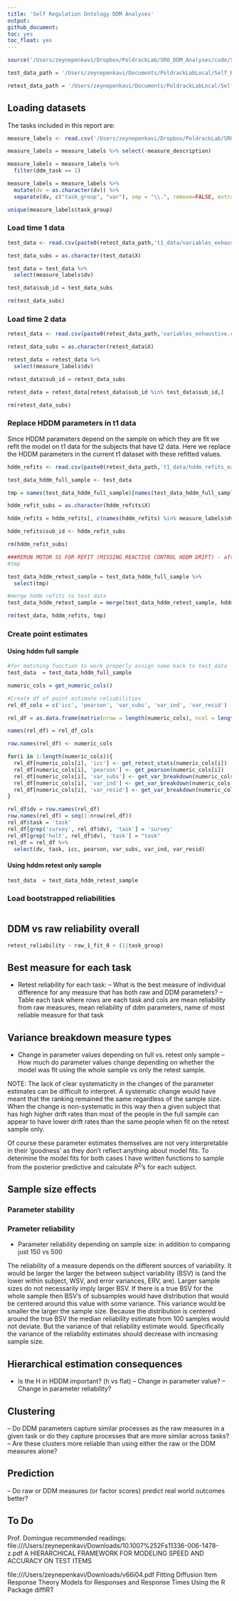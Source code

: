```yaml
---
title: 'Self Regulation Ontology DDM Analyses'
output:
github_document:
toc: yes
toc_float: yes
---
```


```r
source('/Users/zeynepenkavi/Dropbox/PoldrackLab/SRO_DDM_Analyses/code/SRO_DDM_Analyses_Helper_Functions.R')

test_data_path = '/Users/zeynepenkavi/Documents/PoldrackLabLocal/Self_Regulation_Ontology/Data/Complete_03-29-2018/'

retest_data_path = '/Users/zeynepenkavi/Documents/PoldrackLabLocal/Self_Regulation_Ontology/Data/Retest_03-29-2018/'
```

## Loading datasets

The tasks included in this report are:  

```r
measure_labels <- read.csv('/Users/zeynepenkavi/Dropbox/PoldrackLab/SRO_Retest_Analyses/input/measure_labels.csv')

measure_labels = measure_labels %>% select(-measure_description)

measure_labels = measure_labels %>% 
  filter(ddm_task == 1)

measure_labels = measure_labels %>%
  mutate(dv = as.character(dv)) %>%
  separate(dv, c("task_group", "var"), sep = "\\.", remove=FALSE, extra = "merge")

unique(measure_labels$task_group)
```

### Load time 1 data
```r
test_data <- read.csv(paste0(retest_data_path,'t1_data/variables_exhaustive.csv'))

test_data_subs = as.character(test_data$X)

test_data = test_data %>%
  select(measure_labels$dv)

test_data$sub_id = test_data_subs

rm(test_data_subs)
```

### Load time 2 data 
```r
retest_data <- read.csv(paste0(retest_data_path,'variables_exhaustive.csv'))

retest_data_subs = as.character(retest_data$X)

retest_data = retest_data %>%
  select(measure_labels$dv)

retest_data$sub_id = retest_data_subs

retest_data = retest_data[retest_data$sub_id %in% test_data$sub_id,]

rm(retest_data_subs)
```

### Replace HDDM parameters in t1 data

Since HDDM parameters depend on the sample on which they are fit we refit the model on t1 data for the subjects that have t2 data. Here we replace the HDDM parameters in the current t1 dataset with these refitted values. 

```r
hddm_refits <- read.csv(paste0(retest_data_path,'t1_data/hddm_refits_exhaustive.csv'))

test_data_hddm_full_sample <- test_data

tmp = names(test_data_hddm_full_sample)[names(test_data_hddm_full_sample) %in% names(hddm_refits) == FALSE]

hddm_refit_subs = as.character(hddm_refits$X)

hddm_refits = hddm_refits[, c(names(hddm_refits) %in% measure_labels$dv)]

hddm_refits$sub_id <- hddm_refit_subs

rm(hddm_refit_subs)

###RERUN MOTOR SS FOR REFIT (MISSING REACTIVE CONTROL HDDM DRIFT) - after correction this should just be sub_id
#tmp

test_data_hddm_retest_sample = test_data_hddm_full_sample %>%
  select(tmp)

#merge hddm refits to test data
test_data_hddm_retest_sample = merge(test_data_hddm_retest_sample, hddm_refits, by="sub_id")

rm(test_data, hddm_refits, tmp)
```

### Create point estimates

#### Using hddm full sample

```r
#for matching function to work properly assign name back to test_data
test_data  = test_data_hddm_full_sample

numeric_cols = get_numeric_cols()

#Create df of point estimate reliabilities
rel_df_cols = c('icc', 'pearson', 'var_subs', 'var_ind', 'var_resid')

rel_df = as.data.frame(matrix(nrow = length(numeric_cols), ncol = length(rel_df_cols)))

names(rel_df) = rel_df_cols

row.names(rel_df) <- numeric_cols

for(i in 1:length(numeric_cols)){
  rel_df[numeric_cols[i], 'icc'] <- get_retest_stats(numeric_cols[i])
  rel_df[numeric_cols[i], 'pearson'] <- get_pearson(numeric_cols[i])
  rel_df[numeric_cols[i], 'var_subs'] <- get_var_breakdown(numeric_cols[i])$subs
  rel_df[numeric_cols[i], 'var_ind'] <- get_var_breakdown(numeric_cols[i])$ind
  rel_df[numeric_cols[i], 'var_resid'] <- get_var_breakdown(numeric_cols[i])$resid
}

rel_df$dv = row.names(rel_df)
row.names(rel_df) = seq(1:nrow(rel_df))
rel_df$task = 'task'
rel_df[grep('survey', rel_df$dv), 'task'] = 'survey'
rel_df[grep('holt', rel_df$dv), 'task'] = "task"
rel_df = rel_df %>%
  select(dv, task, icc, pearson, var_subs, var_ind, var_resid)
```

#### Using hddm retest only sample

```r
test_data  = test_data_hddm_retest_sample
```

### Load bootstrapped reliabilities

```r

```

## DDM vs raw reliability overall

```r
retest_reliability ~ raw_1_fit_0 + (1|task_group)
```


## Best measure for each task

- Retest reliability for each task: 
-- What is the best measure of individual difference for any measure that has both raw and DDM parameters? 
-- Table each task where rows are each task and cols are mean reliability from raw measures, mean reliability of ddm parameters, name of most reliable measure for that task

## Variance breakdown measure types

- Change in parameter values depending on full vs. retest only sample
-- How much do parameter values change depending on whether the model was fit using the whole sample vs only the retest sample. 

NOTE: The lack of clear systematicity in the changes of the parameter estimates can be difficult to interpret. A systematic change would have meant that the ranking remained the same regardless of the sample size. When the change is non-systematic in this way then a given subject that has high higher drift rates than most of the people in the full sample can appear to have lower drift rates than the same people when fit on the retest sample only. 

Of course these parameter estimates themselves are not very interpretable in their 'goodness' as they don't reflect anything about model fits. To determine the model fits for both cases I have written functions to sample from the posterior predictive and calculate $R^2$'s for each subject.

## Sample size effects

### Parameter stability

### Prameter reliability

- Parameter reliability depending on sample size: in addition to comparing just 150 vs 500

The reliability of a measure depends on the different sources of variability. It would be larger the larger the between subject variability (BSV) is (and the lower within subject, WSV, and error variances, ERV, are). Larger sample sizes do not necessarily imply larger BSV. If there is a true BSV for the whole sample then BSV's of subsamples would have distribution that would be centered around this value with some variance. This variance would be smaller the larger the sample size. Because the distribution is centered around the true BSV the median reliability estimate from 100 samples would not deviate. But the variance of that reliability estimate would. Specifically the variance of the reliability estimates should decrease with increasing sample size.

## Hierarchical estimation consequences

- Is the H in HDDM important? (h vs flat)
-- Change in parameter value?
-- Change in parameter reliability?

## Clustering
-- Do DDM parameters capture similar processes as the raw measures in a given task or do they capture processes that are more similar across tasks?
-- Are these clusters more reliable than using either the raw or the DDM measures alone?

## Prediction
-- Do raw or DDM measures (or factor scores) predict real world outcomes better?

## To Do

Prof. Domingue recommended readings:
file:///Users/zeynepenkavi/Downloads/10.1007%252Fs11336-006-1478-z.pdf
A HIERARCHICAL FRAMEWORK FOR MODELING SPEED AND ACCURACY
ON TEST ITEMS

file:///Users/zeynepenkavi/Downloads/v66i04.pdf
Fitting Diffusion Item Response Theory Models for
Responses and Response Times Using the R
Package diffIRT